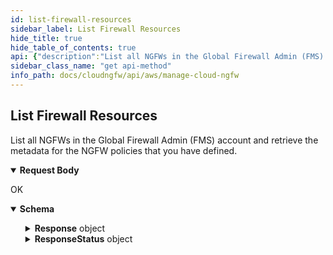 ```yaml
---
id: list-firewall-resources
sidebar_label: List Firewall Resources
hide_title: true
hide_table_of_contents: true
api: {"description":"List all NGFWs in the Global Firewall Admin (FMS) account and retrieve the metadata for the NGFW policies that you have defined.\n","operationId":"get-v1-config-ngfirewalls","parameters":[],"requestBody":{"content":{"application/json":{"schema":{"additionalProperties":false,"properties":{"MaxResults":{"default":1024,"description":"The maximum number of firewalls that you want NGFW to return for this request. \n","maximum":1024,"minimum":1,"title":"Maxresults","type":"integer"},"NextToken":{"description":"If the number of NGFWs available for retrieval exceeds the maximum you requested, Cloud NGFW returns a NextToken value in response. To retrieve the next batch of NGFWs, use this token in your next request.                            \n","maxLength":2048,"minLength":1,"pattern":"^[-0-9A-Za-z:\\/+=]+$","title":"Nexttoken","type":"string"},"RuleStackName":{"title":"Rulestackname","type":"string"},"VpcIds":{"description":"The unique identifier of the VPCs that you want NGFW to retrieve. Leave this blank to retrieve all VPCs.\n","items":{"type":"string"},"title":"Vpcids","type":"array"}},"title":"ListFWResourceRequest","type":"object"}}}},"responses":{"200":{"content":{"application/json":{"schema":{"properties":{"Response":{"description":"The API call response.\n","properties":{"Firewalls":{"description":"The list of NGFWs.\n","items":{"properties":{"AccountId":{"description":"The unique ID of the account.\n","title":"Accountid","type":"string"},"FirewallName":{"description":"Name of the NGFW, unique in a region for each customer. \n","title":"Firewallname","type":"string"}},"required":["FirewallName"],"title":"FirewallInfo","type":"object"},"title":"Firewalls","type":"array"},"NextToken":{"description":"If the number of NGFWs available for retrieval exceeds the maximum you requested, Cloud NGFW returns a NextToken value in response. To retrieve the next batch of NGFWs, use this token in your next request.                            \n","title":"Nexttoken","type":"string"}},"title":"ResponseData","type":"object"},"ResponseStatus":{"description":"The API call response status.\n","additionalProperties":false,"properties":{"ErrorCode":{"default":0,"description":"Default value of a successful response is 0. Any other number indicates an error code.  \n\n400—HTTP bad request\n* InvalidRequestException—Operation failed due to invalid request. For example, unsupported parameter name or value in the request.\n* ResourceNotFoundException—Unable to locate a resource using the parameters you provided.\n* ThrottlingException—Operation failed due to throttling limitations.  \n\n500—Bad request \n* InternalServerError—Your request is valid but Cloud NGFW could not perform the operation due to a system issue.\n","title":"Errorcode","type":"integer"},"Reason":{"description":"The error description.\n","title":"Reason","type":"string"}},"title":"Result","type":"object"}},"title":"ListFWResourceResponse","type":"object"}}},"description":"OK"}},"tags":["ManageNGFW"],"method":"get","path":"/v1/config/ngfirewalls","servers":[{"url":"/"}],"jsonRequestBodyExample":{"MaxResults":0,"NextToken":"string","RuleStackName":"string","VpcIds":["string"]},"info":{"contact":{},"description":"Add and modify the user IAM rules and permission policies required to expand or reduce their access and permissions. You can also delete a user. And individual users can view their roles and change their name or password as necessary.                                 \n","title":"Manage Cloud NGFW","version":"1.0.0"},"postman":{"name":"List Firewall Resources","description":{"content":"List all NGFWs in the Global Firewall Admin (FMS) account and retrieve the metadata for the NGFW policies that you have defined.\n","type":"text/plain"},"url":{"path":["v1","config","ngfirewalls"],"host":["{{baseUrl}}"],"query":[],"variable":[]},"header":[{"key":"Content-Type","value":"application/json"},{"key":"Accept","value":"application/json"}],"method":"GET","body":{"mode":"raw","raw":"\"\"","options":{"raw":{"language":"json"}}}}}
sidebar_class_name: "get api-method"
info_path: docs/cloudngfw/api/aws/manage-cloud-ngfw
---
```



## List Firewall Resources



List all NGFWs in the Global Firewall Admin (FMS) account and retrieve the metadata for the NGFW policies that you have defined.


<details style={{}} data-collapsed={false} open={true}><summary style={{"textAlign":"left"}}><strong>Request Body</strong></summary><div style={{"textAlign":"left","marginLeft":"1rem"}}></div><ul style={{"marginLeft":"1rem"}}><SchemaItem collapsible={false} name={"MaxResults"} required={false} schemaDescription={"The maximum number of firewalls that you want NGFW to return for this request. \n"} schemaName={"Maxresults"} qualifierMessage={"**Possible values:** 1 ≤ value ≤ 1024"}></SchemaItem><SchemaItem collapsible={false} name={"NextToken"} required={false} schemaDescription={"If the number of NGFWs available for retrieval exceeds the maximum you requested, Cloud NGFW returns a NextToken value in response. To retrieve the next batch of NGFWs, use this token in your next request.                            \n"} schemaName={"Nexttoken"} qualifierMessage={"**Possible values:** 1 ≤ length ≤ 2048, Value must match regular expression `^[-0-9A-Za-z:\\/+=]+$`"}></SchemaItem><SchemaItem collapsible={false} name={"RuleStackName"} required={false} schemaDescription={undefined} schemaName={"Rulestackname"} qualifierMessage={undefined}></SchemaItem><SchemaItem collapsible={false} name={"VpcIds"} required={false} schemaDescription={"The unique identifier of the VPCs that you want NGFW to retrieve. Leave this blank to retrieve all VPCs.\n"} schemaName={"string[]"} qualifierMessage={undefined}></SchemaItem></ul></details><div><ApiTabs><TabItem label={"200"} value={"200"}><div>

OK

</div><div><details style={{}} data-collapsed={false} open={true}><summary style={{"textAlign":"left"}}><strong>Schema</strong></summary><div style={{"textAlign":"left","marginLeft":"1rem"}}></div><ul style={{"marginLeft":"1rem"}}><SchemaItem collapsible={true} className={"schemaItem"}><details style={{}}><summary style={{}}><strong>Response</strong><span style={{"opacity":"0.6"}}> object</span></summary><div style={{"marginLeft":"1rem"}}><div style={{"marginTop":".5rem","marginBottom":".5rem"}}>

The API call response.


</div><SchemaItem collapsible={true} className={"schemaItem"}><details style={{}}><summary style={{}}><strong>Firewalls</strong><span style={{"opacity":"0.6"}}> object[]</span></summary><div style={{"marginLeft":"1rem"}}><div style={{"marginTop":".5rem","marginBottom":".5rem"}}>

The list of NGFWs.


</div><SchemaItem collapsible={false} name={"AccountId"} required={false} schemaDescription={"The unique ID of the account.\n"} schemaName={"Accountid"} qualifierMessage={undefined}></SchemaItem><SchemaItem collapsible={false} name={"FirewallName"} required={true} schemaDescription={"Name of the NGFW, unique in a region for each customer. \n"} schemaName={"Firewallname"} qualifierMessage={undefined}></SchemaItem></div></details></SchemaItem><SchemaItem collapsible={false} name={"NextToken"} required={false} schemaDescription={"If the number of NGFWs available for retrieval exceeds the maximum you requested, Cloud NGFW returns a NextToken value in response. To retrieve the next batch of NGFWs, use this token in your next request.                            \n"} schemaName={"Nexttoken"} qualifierMessage={undefined}></SchemaItem></div></details></SchemaItem><SchemaItem collapsible={true} className={"schemaItem"}><details style={{}}><summary style={{}}><strong>ResponseStatus</strong><span style={{"opacity":"0.6"}}> object</span></summary><div style={{"marginLeft":"1rem"}}><div style={{"marginTop":".5rem","marginBottom":".5rem"}}>

The API call response status.


</div><SchemaItem collapsible={false} name={"ErrorCode"} required={false} schemaDescription={"Default value of a successful response is 0. Any other number indicates an error code.  \n\n400—HTTP bad request\n* InvalidRequestException—Operation failed due to invalid request. For example, unsupported parameter name or value in the request.\n* ResourceNotFoundException—Unable to locate a resource using the parameters you provided.\n* ThrottlingException—Operation failed due to throttling limitations.  \n\n500—Bad request \n* InternalServerError—Your request is valid but Cloud NGFW could not perform the operation due to a system issue.\n"} schemaName={"Errorcode"} qualifierMessage={undefined}></SchemaItem><SchemaItem collapsible={false} name={"Reason"} required={false} schemaDescription={"The error description.\n"} schemaName={"Reason"} qualifierMessage={undefined}></SchemaItem></div></details></SchemaItem></ul></details></div></TabItem></ApiTabs></div>
      